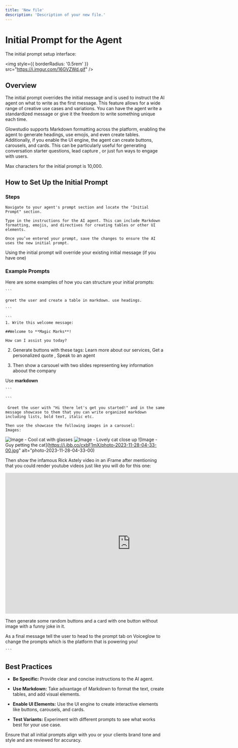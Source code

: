 ```yaml
---
title: 'New file'
description: 'Description of your new file.'
---
```


# Initial Prompt for the Agent 


<Info>The initial prompt setup interface:</Info> 

  

<img
  style={{ borderRadius: '0.5rem' }}
  src="https://i.imgur.com/16GVZWd.gif"
/>


## Overview 

  

The initial prompt overrides the initial message and is used to instruct the AI agent on what to write as the first message. This feature allows for a wide range of creative use cases and variations. You can have the agent write a standardized message or give it the freedom to write something unique each time. 

  

Glowstudio supports Markdown formatting across the platform, enabling the agent to generate headings, use emojis, and even create tables. Additionally, if you enable the UI engine, the agent can create buttons, carousels, and cards. This can be particularly useful for generating conversation starter questions, lead capture , or just fun ways to engage with users. 

  

<Note>Max characters for the initial prompt is 10,000.</Note> 

  

## How to Set Up the Initial Prompt 

  

### Steps 

  

<Steps> 

  <Step title="Step 1: Access the Initial Prompt Section"> 

    Navigate to your agent's prompt section and locate the "Initial Prompt" section. 

  </Step> 

  <Step title="Step 2: Enter Your Prompt"> 

    Type in the instructions for the AI agent. This can include Markdown formatting, emojis, and directives for creating tables or other UI elements. 

  </Step> 

  <Step title="Step 3: Save Your Changes"> 

    Once you’ve entered your prompt, save the changes to ensure the AI uses the new initial prompt. 

  </Step> 

</Steps> 

<Info>Using the initial prompt will override your existing initial message (if you have one)</Info>

  

### Example Prompts 

  

Here are some examples of how you can structure your initial prompts: 

  

<AccordionGroup> 

  <Accordion title="Standard Greeting"> 

    ``` 

    greet the user and create a table in markdown. use headings. 

    ``` 

  </Accordion> 

  <Accordion title="Interactive Greeting"> 

    ``` 
    1. Write this welcome message: 

    ##Welcome to **Magic Marks**! 
    
    How can I assist you today?  

   2. Generate buttons with these tags: Learn more about our services, Get a personalized quote , Speak to an agent 
 
   3. Then show a carsouel with two slides representing key information aboout the company

   Use **markdown**

    ``` 

  </Accordion> 

  <Accordion title="Try every UI and markdown feature (Warning, you might get rickrolled)"> 

    ``` 

     Greet the user with "Hi there let's get you started!" and in the same message showcase to them that you can write organized markdown including lists, bold text, italic etc.

    Then use the showcase the following images in a carousel:
    Images:

![Image - Cool cat with glasses](https://i.ibb.co/7GZGLBh/a5oyaaaaaaaaaa.png)
![Image - Lovely cat close up](https://i.ibb.co/kcTJppf/photo-2023-08-07-19-19-08.jpg)
![Image - Guy petting the cat](https://i.ibb.co/cxbF1mX/photo-2023-11-28-04-33-00.jpg" alt="photo-2023-11-28-04-33-00)

Then show the infamous Rick Astely video in an iFrame after mentioning that you could render youtube videos just like you will do for this one:
<iframe width="786" height="442" src="https://www.youtube.com/embed/dQw4w9WgXcQ" title="Rick Astley - Never Gonna Give You Up (Official Music Video)" frameborder="0" allow="accelerometer; autoplay; clipboard-write; encrypted-media; gyroscope; picture-in-picture; web-share" referrerpolicy="strict-origin-when-cross-origin" allowfullscreen></iframe>

Then generate some random buttons and a card with one button without image with a funny joke in it.

As a final message tell the user to head to the prompt tab on Voiceglow to change the prompts which is the platform that is powering you!

    ``` 

  </Accordion> 

</AccordionGroup> 

  


  

## Best Practices 

  

- **Be Specific:** Provide clear and concise instructions to the AI agent. 

- **Use Markdown:** Take advantage of Markdown to format the text, create tables, and add visual elements. 

- **Enable UI Elements:** Use the UI engine to create interactive elements like buttons, carousels, and cards. 

- **Test Variants:** Experiment with different prompts to see what works best for your use case. 

  

<Tip>Ensure that all initial prompts align with you or your clients brand tone and style and are reviewed for accuracy.</Tip> 

  



 